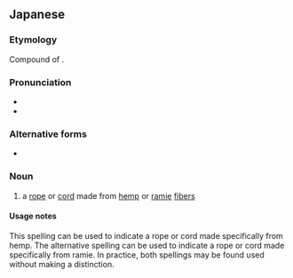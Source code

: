 ==Japanese==
{{ja-kanjitab|麻|物}}

===Etymology===
Compound of {{compound|lang=ja|sort=まもの|麻|tr1=ma|t1=hemp|物|tr2=mono|t2=thing}}.

===Pronunciation===
* {{l|ja|sc=Latn|訓読み|Kun'yomi}}
* {{IPA|lang=ja|[ma̠mo̞no̞]}}

===Alternative forms===
* {{ja-l|苧物}}

===Noun===
{{ja-noun|まもの}}

# a [[rope]] or [[cord]] made from [[hemp]] or [[ramie]] [[fiber]]s

====Usage notes====
This spelling can be used to indicate a rope or cord made specifically from hemp. The alternative spelling {{ja-l|苧物}} can be used to indicate a rope or cord made specifically from ramie. In practice, both spellings may be found used without making a distinction.